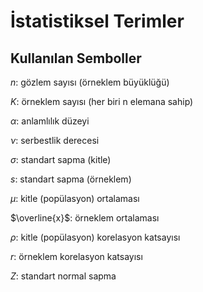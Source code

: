 # İstatistiksel Terimler {#statisticalterms}



## Kullanılan Semboller

$n$: gözlem sayısı (örneklem büyüklüğü)

$K$: örneklem sayısı (her biri n elemana sahip)

$\alpha$: anlamlılık düzeyi

$\nu$: serbestlik derecesi

$\sigma$: standart sapma (kitle)

$s$: standart sapma (örneklem)

$\mu$: kitle (popülasyon) ortalaması

$\overline{x}$: örneklem ortalaması

$\rho$: kitle (popülasyon) korelasyon katsayısı

$r$: örneklem korelasyon katsayısı

$Z$: standart normal sapma